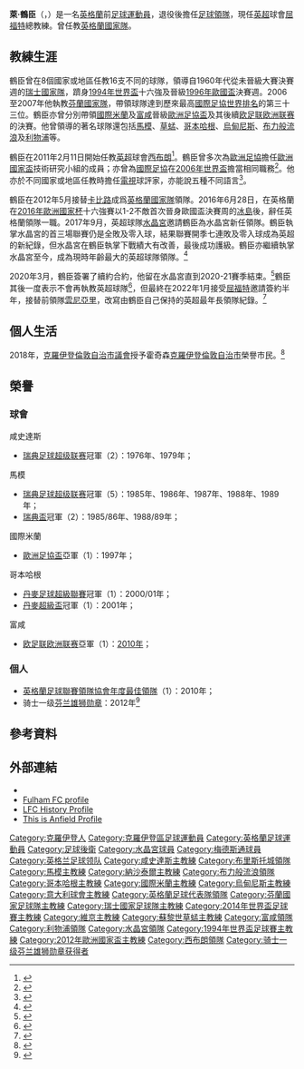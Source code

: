 {{noteTA|G1=足球|G2=英超|G3=liverpoolfc|G4=意甲
|T=zh-hans:罗伊·霍奇森;zh-hk:萊·鶴臣;zh-tw:羅伊·霍奇森;
|1=zh-hans:罗伊·霍奇森;zh-hk:萊·鶴臣;zh-tw:羅伊·霍奇森;
|2=zh-hans:霍奇森;zh-hk:鶴臣;zh-tw:霍奇森;
|3=zh-hans:哈尔姆斯塔德;zh-hk:咸史達斯;zh-tw:哈爾姆斯塔德;
|4=zh-hans:布里斯托尔城;zh-hk:布里斯托城;zh-tw:布里斯托爾城;
}}
{{Infobox football biography
| playername          = 萊·鶴臣<br />''Roy Hodgson''<br />[[芬兰雄狮勋章|FL K I]]
| image               = [[File:Genève_Indoors_2014_-_20140114_-_Roy_Hodgson.jpg|220px]]
| caption             = 任教[[富勒姆足球俱乐部|富咸]]時期的鶴臣
| fullname            = Roy Hodgson<ref name="debretts">{{cite web |url=http://www.debretts.com/people/biographies/browse/h/26549/Roy+HODGSON.aspx |title=Roy Hodgson, Esq Authorised Biography – Debrett’s People of Today |publisher=Debretts.com |accessdate=11 May 2012 |deadurl=yes |archiveurl=https://web.archive.org/web/20130617122742/http://www.debretts.com/people/biographies/browse/h/26549/Roy+HODGSON.aspx |archivedate=2013年6月17日 }}</ref>
| nickname            = 霍太公、學神（港澳地區）、鶴臣爺爺
| dateofbirth         = {{birth date and age|1947|8|9|df=y}}<ref name="debretts" />
| birth_place         = {{UK}}[[英格蘭|英格蘭]][[克羅伊登|克羅伊登]]
| position            = [[後衛_(足球)|後衛]]
| currentclub         = [[沃特福德足球俱乐部|屈福特]] (主教練)
| youthyears1         = 1963–1965 
| youthclubs1         = [[水晶宫足球俱乐部|水晶宮]] 
| years1              = 1965–1966
| clubs1              = [[水晶宫足球俱乐部|水晶宮]]
| caps1               = 0
| goals1              = 0
| years2              = 1966–1969
| clubs2              = [[Tonbridge_F.C.|湯橋]]
| caps2               =
| goals2              =
| years3              = 1969–1971
| clubs3              = [[艾贝斯费特联足球俱乐部|格拉維森及諾思弗利特]]
| caps3               = 59
| goals3              = 1
| years4              = 1971–1972
| clubs4              = [[Maidstone_United_F.C.|梅德斯通联]]
| caps4               =
| goals4              =
| years5              = 1972–1973
| clubs5              = [[Ashford_Town_F.C._(Kent)|阿舒福特城]]
| caps5               =
| goals5              =
| years6              = 1973–1974
| clubs6              = [[Berea_Park|伯里亚公园]]
| caps6               =
| goals6              =
| years7              = 1974–1976
| clubs7              = [[Carshalton_Athletic_F.C.|卡尔顿斯]]
| caps7               =
| goals7              =
| manageryears1       = 1976–1980
| managerclubs1       = [[哈尔姆斯塔德足球俱乐部|咸史達斯]]
| manageryears2       = 1980–1982
| managerclubs2       = [[布里斯托尔城足球俱乐部|布里斯托城]] (助教)
| manageryears3       = 1982
| managerclubs3       = [[布里斯托尔城足球俱乐部|布里斯托城]]
| manageryears4       = 1982
| managerclubs4       = [[IK_Oddevold|奧迪沃德]]
| manageryears5       = 1983–1984
| managerclubs5       = [[奥雷布洛体育俱乐部|奧雷布洛]]
| manageryears6       = 1985–1989
| managerclubs6       = [[馬模FF|馬模]]
| manageryears7       = 1990–1992
| managerclubs7       = [[纳沙泰尔足球俱乐部|纳沙泰尔]]
| manageryears8       = 1992–1995
| managerclubs8       = [[瑞士國家足球隊|瑞士]]
| manageryears9       = 1995–1997
| managerclubs9       = [[國際米蘭足球俱樂部|國際米蘭]]
| manageryears10      = 1997–1998
| managerclubs10      = [[布莱克本流浪者足球俱乐部|布莱克本流浪者]]
| manageryears11      = 1999
| managerclubs11      = [[國際米蘭足球俱樂部|國際米蘭]] (看守領隊)
| manageryears12      = 1999–2000
| managerclubs12      = [[苏黎世草蜢足球俱乐部|草蜢]]
| manageryears13      = 2000–2001
| managerclubs13      = [[哥本哈根足球會|哥本哈根]]
| manageryears14      = 2001
| managerclubs14      = [[烏迪內斯足球俱樂部|烏迪內斯]]
| manageryears15      = 2002–2004
| managerclubs15      = [[阿拉伯聯合大公國國家足球隊|阿聯酋]]
| manageryears16      = 2004–2005
| managerclubs16      = [[維京足球會|維京]]
| manageryears17      = 2006–2007
| managerclubs17      = [[芬蘭國家足球隊|芬蘭]]
| manageryears18      = 2007–2010
| managerclubs18      = [[富勒姆足球俱乐部|富勒姆]]
| manageryears19      = 2010–2011
| managerclubs19      = [[利物浦足球俱乐部|利物浦]]
| manageryears20      = 2011–2012
| managerclubs20      = [[西布罗姆维奇足球俱乐部|西布罗姆维奇]]
| manageryears21      = 2012–2016
| managerclubs21      = [[英格蘭足球代表隊|英格蘭]]
| manageryears22      = 2013
| managerclubs22      = [[英格蘭21歲以下足球代表隊|英格蘭U21]] (暫代)
| manageryears23      = 2017–2021
| managerclubs23      = [[水晶宫足球俱乐部|水晶宮]]
| manageryears24      = 2022–
| managerclubs24      = [[沃特福德足球俱乐部|屈福特]]
| medaltemplates      = 
}}

'''萊·鶴臣'''（{{lang-en|Roy Hodgson}}，{{bd|1947年|8月9日|||Hodgson, Roy}}）是一名[[英格蘭|英格蘭]]前[[足球|足球]][[運動員|運動員]]，退役後擔任[[足球|足球]][[教练|領隊]]，現任[[英超|英超]]球會[[屈福特|屈福特]]總教練。曾任教[[英格蘭足球代表隊|英格蘭國家隊]]。

==教練生涯==
鶴臣曾在8個國家或地區任教16支不同的球隊，領導自1960年代從未晉級大賽決賽週的[[瑞士國家足球隊|瑞士國家隊]]，躋身[[1994年世界盃足球賽|1994年世界盃]]十六強及晉級[[1996年欧洲足球锦标赛|1996年歐國盃]]決賽週。2006至2007年他執教[[芬蘭國家足球隊|芬蘭國家隊]]，帶領球隊達到歷來最高[[國際足協世界排名|國際足協世界排名]]的第三十三位。鶴臣亦曾分別帶領[[國際米蘭足球俱樂部|國際米蘭]]及[[富勒姆足球俱乐部|富咸]]晉級[[歐洲足協盃|歐洲足協盃]]及其後續[[欧足联欧洲联赛|欧足联欧洲联赛]]的決賽。他曾領導的著名球隊還包括[[馬模FF|馬模]]、[[苏黎世草蜢足球俱乐部|草蜢]]、[[哥本哈根足球會|哥本哈根]]、[[烏迪內斯足球俱樂部|烏甸尼斯]]、[[布莱克本流浪者足球俱乐部|布力般流浪]]及[[利物浦足球俱乐部|利物浦]]等。

鶴臣在2011年2月11日開始任教[[英超|英超]]球會[[西布罗姆维奇足球俱乐部|西布朗]]<ref>{{cite news |language=en |url=http://news.bbc.co.uk/sport2/hi/football/teams/w/west_bromwich_albion/9391291.stm |title=Roy Hodgson named new manager of West Brom |publisher=''[[BBC_Sport|BBC Sport]]'' |date=2011-02-11 |accessdate=2011-02-11 |archive-date=2011-02-10 |archive-url=https://web.archive.org/web/20110210132649/http://news.bbc.co.uk/sport2/hi/football/teams/w/west_bromwich_albion/9391291.stm |dead-url=no }}</ref>。鶴臣曾多次為[[歐洲足協|歐洲足協]]擔任[[欧洲足球锦标赛|歐洲國家盃]]技術研究小組的成員；亦曾為[[國際足協|國際足協]]在[[2006年世界盃足球賽|2006年世界盃]]擔當相同職務<ref name="King Roy">{{cite news |language=en | url = http://www.dailymail.co.uk/sport/football/article-1166866/Its-new-ball-game-Fulham-sagacious-King-Roy.html | title = It's a whole new ball game at Fulham under sagacious King Roy | publisher  = ''dailymail.co.uk'' | date = 3 April 2009 | accessdate = 7 March 2010}}</ref>。他亦於不同國家或地區任教時擔任[[電視|電視]]球評家，亦能說五種不同語言<ref name="Art of being a manager">{{cite news | language = en | url = http://www.independent.co.uk/sport/football/news-and-comment/art-of-being-a-good-manager-doesnt-just-disappear-655164.html | title = Art of being a good manager doesn't just disappear | publisher = ''independent.co.uk'' | date = 24 March 2002 | accessdate = 7 March 2010 | archive-date = 2009-08-03 | archive-url = https://web.archive.org/web/20090803235118/http://www.independent.co.uk/sport/football/news-and-comment/art-of-being-a-good-manager-doesnt-just-disappear-655164.html | dead-url = no }}</ref>。

鶴臣在2012年5月接替[[卡比路|卡比路]]成爲[[英格蘭足球代表隊|英格蘭國家隊]]領隊。2016年6月28日，在英格蘭在[[2016年歐洲國家杯|2016年歐洲國家杯]]十六強賽以1-2不敵首次晉身歐國盃決賽周的[[冰島國家足球隊|冰島]]後，辭任英格蘭領隊一職。2017年9月，英超球隊[[水晶宮足球會|水晶宮]]邀請鶴臣為水晶宮新任領隊。鶴臣執掌水晶宮的首三場聯賽仍是全敗及零入球，結果聯賽開季七連敗及零入球成為英超的新紀錄，但水晶宮在鶴臣執掌下戰績大有改善，最後成功護級。鶴臣亦繼續執掌水晶宮至今，成為現時年齡最大的英超球隊領隊。<ref>{{cite news |url=https://www.bbc.co.uk/sport/football/47291607 |title=Roy Hodgson: The Premier League's oldest manager - by those who know him best |work=BBC Sport |author=Simon Stone |date=23 February 2019|access-date=23 February 2019}}</ref>

2020年3月，鶴臣簽署了續約合約，他留在水晶宮直到2020-21賽季結束。<ref>{{cite web|url=https://www.cpfc.co.uk/news/2020/march/roy-hodgson-signs-contract-extension-with-crystal-palace/|date=6 March 2020|website=Crystal Palace F.C.|title=Roy Hodgson agrees Palace contract extension|access-date=6 March 2020|archive-url=https://web.archive.org/web/20200306193646/https://www.cpfc.co.uk/news/2020/march/roy-hodgson-signs-contract-extension-with-crystal-palace/|archive-date=6 March 2020}}</ref>鶴臣其後一度表示不會再執教英超球隊<ref>{{cite news |title=鶴臣季後離水晶宮：不再教英超 |url=https://sports.now.com/home/news/details?id=33406114962 |accessdate=2022-02-03 |work=NOW Sports |date=2021-05-18}}</ref>，但最終在2022年1月接受[[屈福特足球會|屈福特]]邀請簽約半年，接替前領隊[[雲尼亞里|雲尼亞里]]，改寫由鶴臣自己保持的英超最年長領隊紀錄。<ref>{{cite news |title=鶴臣掌屈福特爭七位數護級獎金 |url=https://news.mingpao.com/pns/%E9%AB%94%E8%82%B2/article/20220127/s00015/1643221708487/%E9%B6%B4%E8%87%A3%E6%8E%8C%E5%B1%88%E7%A6%8F%E7%89%B9%E7%88%AD%E4%B8%83%E4%BD%8D%E6%95%B8%E8%AD%B7%E7%B4%9A%E7%8D%8E%E9%87%91 |accessdate=2022-02-03 |work=Ming Pao |date=2022-01-27}}</ref>

==個人生活==
2018年，[[克羅伊登區|克羅伊登倫敦自治市議會]]授予霍奇森[[克羅伊登區|克羅伊登倫敦自治市]]榮譽市民。<ref>{{cite web |title=GALLERY: Roy Hodgson, Freeman of the Borough of Croydon |url=https://www.cpfc.co.uk/news/2018/december/hodgson-to-be-awarded-freedom-of-croydon-tonight/ |website=Crystal Palace |language=en |date=2018-12-04}}</ref>

==榮譽==
===球會===
;咸史達斯
*[[瑞典足球超级联赛|瑞典足球超级联赛]]冠軍（2）：1976年、1979年；

;馬模
*[[瑞典足球超级联赛|瑞典足球超级联赛]]冠軍（5）：1985年、1986年、1987年、1988年、1989年；
*[[瑞典盃|瑞典盃]]冠軍（2）：1985/86年、1988/89年；

;國際米蘭
*[[歐洲足協盃|歐洲足協盃]]亞軍（1）：1997年；

;哥本哈根
*[[丹麥足球超級聯賽|丹麥足球超級聯賽]]冠軍（1）：2000/01年；
*[[丹麥超級盃|丹麥超級盃]]冠軍（1）：2001年；

;富咸
*[[欧足联欧洲联赛|欧足联欧洲联赛]]亞軍（1）：[[2010年歐洲聯賽決賽|2010年]]；

===個人===
*[[英格蘭足球聯賽領隊協會年度最佳領隊|英格蘭足球聯賽領隊協會年度最佳領隊]]（1）：2010年；
*骑士一级[[芬兰雄狮勋章|芬兰雄狮勋章]]：2012年<ref>{{cite web |author=Husmukh Kerai |title=England manager Roy Hodgson honoured with a knighthood from Finland |url=https://www.goal.com/en-my/news/3889/main/2012/09/29/3411568/england-manager-roy-hodgson-honoured-with-a-knighthood-from |website=goal.com |language=en |date=2012-09-29}}</ref>
==參考資料==
{{reflist}}

==外部連結==
*{{soccerbase (manager)|id=1104|name=Roy Hodgson}}
*[https://web.archive.org/web/20080807141335/http://www.fulhamfc.com/MatchAndTeam/SquadManagement/RoyHodgson.aspx Fulham FC profile]
*[http://www.lfchistory.net/redcorner_articles_view.asp?article_id=2830 LFC History Profile]
*[http://www.thisisanfield.com/blog/2010/07/01/roy-hodgson-profile/ This is Anfield Profile]

{{屈福特球員名單}}
{{屈福特領隊}}
{{水晶宮領隊}}
{{布里斯托城領隊}}
{{英格蘭足球代表隊領隊}}
{{2012年歐洲足球錦標賽英格蘭參賽名單}}
{{2014年世界盃足球賽英格蘭參賽名單}}
{{2016年歐洲國家盃英格蘭參賽名單}}
{{LMA年度最佳領隊}}

{{DEFAULTSORT:Hodgson, Roy}}
[[Category:克羅伊登人|Category:克羅伊登人]]
[[Category:克羅伊登區足球運動員|Category:克羅伊登區足球運動員]]
[[Category:英格蘭足球運動員|Category:英格蘭足球運動員]]
[[Category:足球後衛|Category:足球後衛]]
[[Category:水晶宮球員|Category:水晶宮球員]]
[[Category:梅德斯通球員|Category:梅德斯通球員]]
[[Category:英格兰足球领队|Category:英格兰足球领队]]
[[Category:咸史達斯主教練|Category:咸史達斯主教練]]
[[Category:布里斯托城領隊|Category:布里斯托城領隊]]
[[Category:馬模主教練|Category:馬模主教練]]
[[Category:納沙泰爾主教練|Category:納沙泰爾主教練]]
[[Category:布力般流浪領隊|Category:布力般流浪領隊]]
[[Category:哥本哈根主教練|Category:哥本哈根主教練]]
[[Category:國際米蘭主教練|Category:國際米蘭主教練]]
[[Category:烏甸尼斯主教練|Category:烏甸尼斯主教練]]
[[Category:意大利球會主教練|Category:意大利球會主教練]]
[[Category:英格蘭足球代表隊領隊|Category:英格蘭足球代表隊領隊]]
[[Category:芬蘭國家足球隊主教練|Category:芬蘭國家足球隊主教練]]
[[Category:瑞士國家足球隊主教練|Category:瑞士國家足球隊主教練]]
[[Category:2014年世界盃足球賽主教練|Category:2014年世界盃足球賽主教練]]
[[Category:維京主教練|Category:維京主教練]]
[[Category:蘇黎世草蜢主教練|Category:蘇黎世草蜢主教練]]
[[Category:富咸領隊|Category:富咸領隊]]
[[Category:利物浦領隊|Category:利物浦領隊]]
[[Category:水晶宮領隊|Category:水晶宮領隊]]
[[Category:1994年世界盃足球賽主教練|Category:1994年世界盃足球賽主教練]]
[[Category:2012年歐洲國家盃主教練|Category:2012年歐洲國家盃主教練]]
[[Category:西布朗領隊|Category:西布朗領隊]]
[[Category:骑士一级芬兰雄狮勋章获得者|Category:骑士一级芬兰雄狮勋章获得者]]